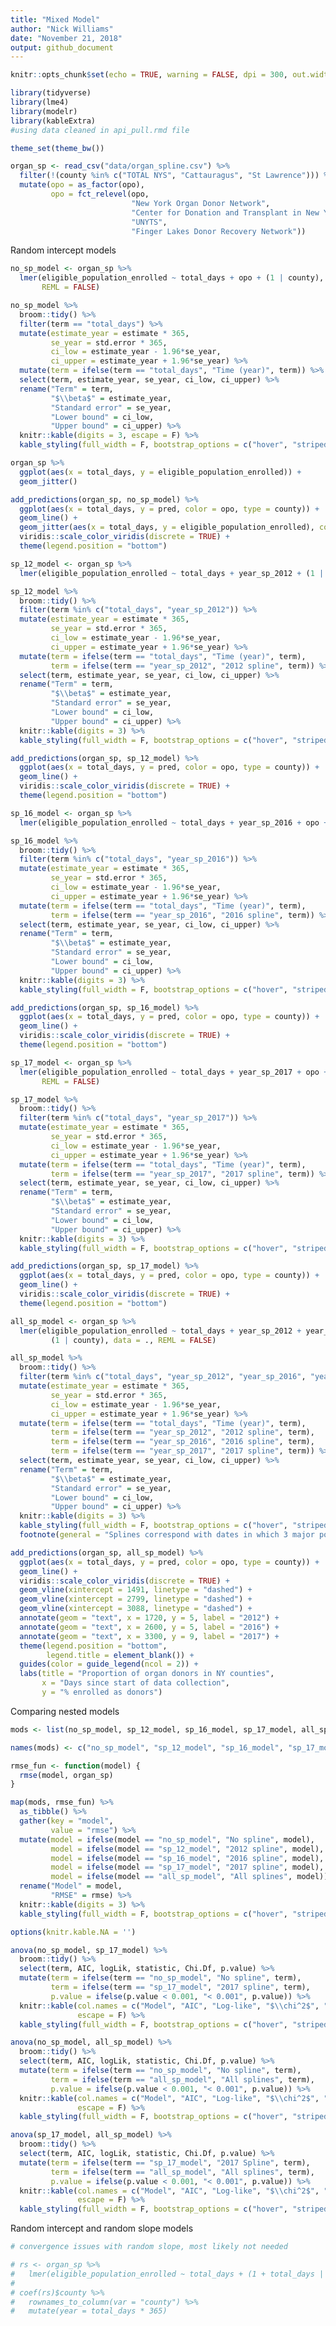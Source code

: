```yaml
---
title: "Mixed Model"
author: "Nick Williams"
date: "November 21, 2018"
output: github_document
---
```


```r
knitr::opts_chunk$set(echo = TRUE, warning = FALSE, dpi = 300, out.width = "75%")

library(tidyverse)
library(lme4)
library(modelr)
library(kableExtra)
#using data cleaned in api_pull.rmd file

theme_set(theme_bw())

organ_sp <- read_csv("data/organ_spline.csv") %>% 
  filter(!(county %in% c("TOTAL NYS", "Cattauragus", "St Lawrence"))) %>% 
  mutate(opo = as_factor(opo), 
         opo = fct_relevel(opo, 
                           "New York Organ Donor Network", 
                           "Center for Donation and Transplant in New York", 
                           "UNYTS", 
                           "Finger Lakes Donor Recovery Network"))
```

Random intercept models

```r
no_sp_model <- organ_sp %>% 
  lmer(eligible_population_enrolled ~ total_days + opo + (1 | county), data = ., 
       REML = FALSE)

no_sp_model %>% 
  broom::tidy() %>% 
  filter(term == "total_days") %>% 
  mutate(estimate_year = estimate * 365, 
         se_year = std.error * 365, 
         ci_low = estimate_year - 1.96*se_year, 
         ci_upper = estimate_year + 1.96*se_year) %>% 
  mutate(term = ifelse(term == "total_days", "Time (year)", term)) %>% 
  select(term, estimate_year, se_year, ci_low, ci_upper) %>% 
  rename("Term" = term, 
         "$\\beta$" = estimate_year, 
         "Standard error" = se_year, 
         "Lower bound" = ci_low, 
         "Upper bound" = ci_upper) %>% 
  knitr::kable(digits = 3, escape = F) %>% 
  kable_styling(full_width = F, bootstrap_options = c("hover", "striped"))

organ_sp %>% 
  ggplot(aes(x = total_days, y = eligible_population_enrolled)) + 
  geom_jitter()

add_predictions(organ_sp, no_sp_model) %>% 
  ggplot(aes(x = total_days, y = pred, color = opo, type = county)) + 
  geom_line() + 
  geom_jitter(aes(x = total_days, y = eligible_population_enrolled), color = "black", alpha = 0.1) +
  viridis::scale_color_viridis(discrete = TRUE) + 
  theme(legend.position = "bottom")
```

```r
sp_12_model <- organ_sp %>% 
  lmer(eligible_population_enrolled ~ total_days + year_sp_2012 + (1 | county), data = .)

sp_12_model %>% 
  broom::tidy() %>% 
  filter(term %in% c("total_days", "year_sp_2012")) %>% 
  mutate(estimate_year = estimate * 365, 
         se_year = std.error * 365, 
         ci_low = estimate_year - 1.96*se_year, 
         ci_upper = estimate_year + 1.96*se_year) %>% 
  mutate(term = ifelse(term == "total_days", "Time (year)", term), 
         term = ifelse(term == "year_sp_2012", "2012 spline", term)) %>% 
  select(term, estimate_year, se_year, ci_low, ci_upper) %>% 
  rename("Term" = term, 
         "$\\beta$" = estimate_year, 
         "Standard error" = se_year, 
         "Lower bound" = ci_low, 
         "Upper bound" = ci_upper) %>% 
  knitr::kable(digits = 3) %>% 
  kable_styling(full_width = F, bootstrap_options = c("hover", "striped"))

add_predictions(organ_sp, sp_12_model) %>% 
  ggplot(aes(x = total_days, y = pred, color = opo, type = county)) + 
  geom_line() +
  viridis::scale_color_viridis(discrete = TRUE) + 
  theme(legend.position = "bottom")
```

```r
sp_16_model <- organ_sp %>% 
  lmer(eligible_population_enrolled ~ total_days + year_sp_2016 + opo + (1 | county), data = .) 

sp_16_model %>% 
  broom::tidy() %>% 
  filter(term %in% c("total_days", "year_sp_2016")) %>% 
  mutate(estimate_year = estimate * 365, 
         se_year = std.error * 365, 
         ci_low = estimate_year - 1.96*se_year, 
         ci_upper = estimate_year + 1.96*se_year) %>% 
  mutate(term = ifelse(term == "total_days", "Time (year)", term), 
         term = ifelse(term == "year_sp_2016", "2016 spline", term)) %>% 
  select(term, estimate_year, se_year, ci_low, ci_upper) %>% 
  rename("Term" = term, 
         "$\\beta$" = estimate_year, 
         "Standard error" = se_year, 
         "Lower bound" = ci_low, 
         "Upper bound" = ci_upper) %>% 
  knitr::kable(digits = 3) %>% 
  kable_styling(full_width = F, bootstrap_options = c("hover", "striped"))

add_predictions(organ_sp, sp_16_model) %>% 
  ggplot(aes(x = total_days, y = pred, color = opo, type = county)) + 
  geom_line() + 
  viridis::scale_color_viridis(discrete = TRUE) + 
  theme(legend.position = "bottom")
```

```r
sp_17_model <- organ_sp %>% 
  lmer(eligible_population_enrolled ~ total_days + year_sp_2017 + opo + (1 | county), data = ., 
       REML = FALSE)

sp_17_model %>% 
  broom::tidy() %>% 
  filter(term %in% c("total_days", "year_sp_2017")) %>% 
  mutate(estimate_year = estimate * 365, 
         se_year = std.error * 365, 
         ci_low = estimate_year - 1.96*se_year, 
         ci_upper = estimate_year + 1.96*se_year) %>% 
  mutate(term = ifelse(term == "total_days", "Time (year)", term), 
         term = ifelse(term == "year_sp_2017", "2017 spline", term)) %>% 
  select(term, estimate_year, se_year, ci_low, ci_upper) %>% 
  rename("Term" = term, 
         "$\\beta$" = estimate_year, 
         "Standard error" = se_year, 
         "Lower bound" = ci_low, 
         "Upper bound" = ci_upper) %>% 
  knitr::kable(digits = 3) %>% 
  kable_styling(full_width = F, bootstrap_options = c("hover", "striped"))

add_predictions(organ_sp, sp_17_model) %>% 
  ggplot(aes(x = total_days, y = pred, color = opo, type = county)) + 
  geom_line() +
  viridis::scale_color_viridis(discrete = TRUE) + 
  theme(legend.position = "bottom")
```

```r
all_sp_model <- organ_sp %>% 
  lmer(eligible_population_enrolled ~ total_days + year_sp_2012 + year_sp_2016 + year_sp_2017 + opo + 
         (1 | county), data = ., REML = FALSE)

all_sp_model %>% 
  broom::tidy() %>% 
  filter(term %in% c("total_days", "year_sp_2012", "year_sp_2016", "year_sp_2017")) %>% 
  mutate(estimate_year = estimate * 365, 
         se_year = std.error * 365, 
         ci_low = estimate_year - 1.96*se_year, 
         ci_upper = estimate_year + 1.96*se_year) %>% 
  mutate(term = ifelse(term == "total_days", "Time (year)", term), 
         term = ifelse(term == "year_sp_2012", "2012 spline", term), 
         term = ifelse(term == "year_sp_2016", "2016 spline", term), 
         term = ifelse(term == "year_sp_2017", "2017 spline", term)) %>% 
  select(term, estimate_year, se_year, ci_low, ci_upper) %>% 
  rename("Term" = term, 
         "$\\beta$" = estimate_year, 
         "Standard error" = se_year, 
         "Lower bound" = ci_low, 
         "Upper bound" = ci_upper) %>% 
  knitr::kable(digits = 3) %>% 
  kable_styling(full_width = F, bootstrap_options = c("hover", "striped")) %>% 
  footnote(general = "Splines correspond with dates in which 3 major policy changes were inacted. \nEstimates are adjusted for organ donor organization")

add_predictions(organ_sp, all_sp_model) %>% 
  ggplot(aes(x = total_days, y = pred, color = opo, type = county)) + 
  geom_line() +
  viridis::scale_color_viridis(discrete = TRUE) + 
  geom_vline(xintercept = 1491, linetype = "dashed") + 
  geom_vline(xintercept = 2799, linetype = "dashed") + 
  geom_vline(xintercept = 3088, linetype = "dashed") + 
  annotate(geom = "text", x = 1720, y = 5, label = "2012") +
  annotate(geom = "text", x = 2600, y = 5, label = "2016") +
  annotate(geom = "text", x = 3300, y = 9, label = "2017") +
  theme(legend.position = "bottom", 
        legend.title = element_blank()) + 
  guides(color = guide_legend(ncol = 2)) + 
  labs(title = "Proportion of organ donors in NY counties", 
       x = "Days since start of data collection",
       y = "% enrolled as donors")
```

Comparing nested models

```r
mods <- list(no_sp_model, sp_12_model, sp_16_model, sp_17_model, all_sp_model)

names(mods) <- c("no_sp_model", "sp_12_model", "sp_16_model", "sp_17_model", "all_sp_model")

rmse_fun <- function(model) {
  rmse(model, organ_sp)
}

map(mods, rmse_fun) %>% 
  as_tibble() %>% 
  gather(key = "model", 
         value = "rmse") %>% 
  mutate(model = ifelse(model == "no_sp_model", "No spline", model), 
         model = ifelse(model == "sp_12_model", "2012 spline", model), 
         model = ifelse(model == "sp_16_model", "2016 spline", model), 
         model = ifelse(model == "sp_17_model", "2017 spline", model), 
         model = ifelse(model == "all_sp_model", "All splines", model)) %>% 
  rename("Model" = model, 
         "RMSE" = rmse) %>% 
  knitr::kable(digits = 3) %>% 
  kable_styling(full_width = F, bootstrap_options = c("hover", "striped"))

options(knitr.kable.NA = '')

anova(no_sp_model, sp_17_model) %>% 
  broom::tidy() %>% 
  select(term, AIC, logLik, statistic, Chi.Df, p.value) %>% 
  mutate(term = ifelse(term == "no_sp_model", "No spline", term), 
         term = ifelse(term == "sp_17_model", "2017 spline", term), 
         p.value = ifelse(p.value < 0.001, "< 0.001", p.value)) %>% 
  knitr::kable(col.names = c("Model", "AIC", "Log-like", "$\\chi^2$", "df", "p-value"), 
               escape = F) %>% 
  kable_styling(full_width = F, bootstrap_options = c("hover", "striped"))

anova(no_sp_model, all_sp_model) %>% 
  broom::tidy() %>% 
  select(term, AIC, logLik, statistic, Chi.Df, p.value) %>% 
  mutate(term = ifelse(term == "no_sp_model", "No spline", term), 
         term = ifelse(term == "all_sp_model", "All splines", term), 
         p.value = ifelse(p.value < 0.001, "< 0.001", p.value)) %>%
  knitr::kable(col.names = c("Model", "AIC", "Log-like", "$\\chi^2$", "df", "p-value"), 
               escape = F) %>% 
  kable_styling(full_width = F, bootstrap_options = c("hover", "striped"))

anova(sp_17_model, all_sp_model) %>% 
  broom::tidy() %>% 
  select(term, AIC, logLik, statistic, Chi.Df, p.value) %>% 
  mutate(term = ifelse(term == "sp_17_model", "2017 Spline", term), 
         term = ifelse(term == "all_sp_model", "All splines", term), 
         p.value = ifelse(p.value < 0.001, "< 0.001", p.value)) %>%
  knitr::kable(col.names = c("Model", "AIC", "Log-like", "$\\chi^2$", "df", "p-value"), 
               escape = F) %>% 
  kable_styling(full_width = F, bootstrap_options = c("hover", "striped"))
```

Random intercept and random slope models

```r
# convergence issues with random slope, most likely not needed

# rs <- organ_sp %>% 
#   lmer(eligible_population_enrolled ~ total_days + (1 + total_days | county), data = .) 
# 
# coef(rs)$county %>% 
#   rownames_to_column(var = "county") %>% 
#   mutate(year = total_days * 365)
```








